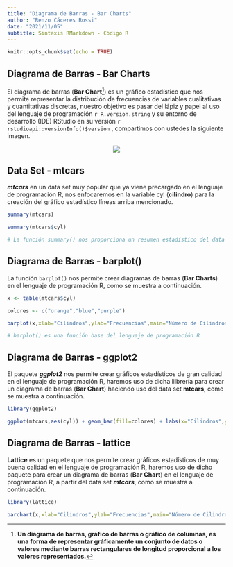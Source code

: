 ```yaml
---
title: "Diagrama de Barras - Bar Charts"
author: "Renzo Cáceres Rossi"
date: "2021/11/05"
subtitle: Sintaxis RMarkdown - Código R
---
```


```r
knitr::opts_chunk$set(echo = TRUE)
```

## Diagrama de Barras - Bar Charts

El diagrama de barras (**Bar Chart**[^pie_pagina_01]) es un gráfico estadístico que nos permite representar la distribución de frecuencias de variables cualitativas y cuantitativas discretas, nuestro objetivo es pasar del lápiz y papel al uso del lenguaje de programación `r R.version.string` y su entorno de desarrollo (IDE) RStudio en su versión `r rstudioapi::versionInfo()$version` , compartimos con ustedes la siguiente imagen.

<center>
![](C:\Users\renzocrossi\Documents\A-RStudioLAB\presentacion_RMarkdown\diagrama_barras_amano.jpg)
</center>

## Data Set - mtcars

***mtcars*** en un data set muy popular que ya viene precargado en el lenguaje de programación R, nos enfocaremos en la variable cyl (**cilindro**) para la creación del gráfico estadístico líneas arriba mencionado.

```r
summary(mtcars)

summary(mtcars$cyl)

# La función summary() nos proporciona un resumen estadístico del data set y la variable

```


## Diagrama de Barras - barplot()

La función `barplot()` nos permite crear diagramas de barras (**Bar Charts**) en el lenguaje de programación R, como se muestra a continuación.

```r
x <- table(mtcars$cyl)

colores <- c("orange","blue","purple")

barplot(x,xlab="Cilindros",ylab="Frecuencias",main="Número de Cilindros",col=colores)

# barplot() es una función base del lenguaje de programación R
```

## Diagrama de Barras - ggplot2

El paquete ***ggplot2*** nos permite crear gráficos estadísticos de gran calidad en el lenguaje de programación R, haremos uso de dicha lilbrería para crear un diagrama de barras (**Bar Chart**) haciendo uso del data set **mtcars**, como se muestra a continuación.

```r

library(ggplot2)

ggplot(mtcars,aes(cyl)) + geom_bar(fill=colores) + labs(x="Cilindros",y="Frecuencias",title="Número de Cilindros") + theme_dark()

```

## Diagrama de Barras - lattice

**Lattice** es un paquete que nos permite crear gráficos estadísticos de muy buena calidad en el lenguaje de programación R, haremos uso de dicho paquete para crear un diagrama de barras (**Bar Chart**) en el lenguaje de programación R, a partir del data set ***mtcars***, como se muestra a continuación.

```r

library(lattice)

barchart(x,xlab="Cilindros",ylab="Frecuencias",main="Número de Cilindros",col=colores,horizontal = FALSE)

```


[^pie_pagina_01]: **Un diagrama de barras, gráfico de barras o gráfico de columnas, es una forma de representar gráficamente un conjunto de datos o valores mediante barras rectangulares de longitud proporcional a los valores representados.**
